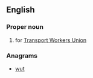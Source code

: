 ==English==

===Proper noun===
{{en-proper noun}}

# {{US|labor union}} {{initialism}} for [[w:Transport Workers Union|Transport Workers Union]]

===Anagrams===
* [[wut#English|wut]]